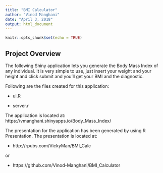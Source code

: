 ---
title: "BMI Calculator"
author: "Vinod Manghani"
date: "April 3, 2018"
output: html_document
---

```{r setup, include=FALSE}
knitr::opts_chunk$set(echo = TRUE)
```

## Project Overview

The following Shiny application lets you generate the Body Mass Index of any individual. It is very simple to use, just insert your weight and your height and click submit and you'll get your BMI and the diagnostic.

Following are the files created for this application:

- ui.R

- server.r

The application is located at: https://vmanghani.shinyapps.io/Body_Mass_Index/

The presentation for the application has been generated by using R Presentation. The presentation is located at:

- http://rpubs.com/VickyMan/BMI_Calc

or

- https://github.com/Vinod-Manghani/BMI_Calculator

